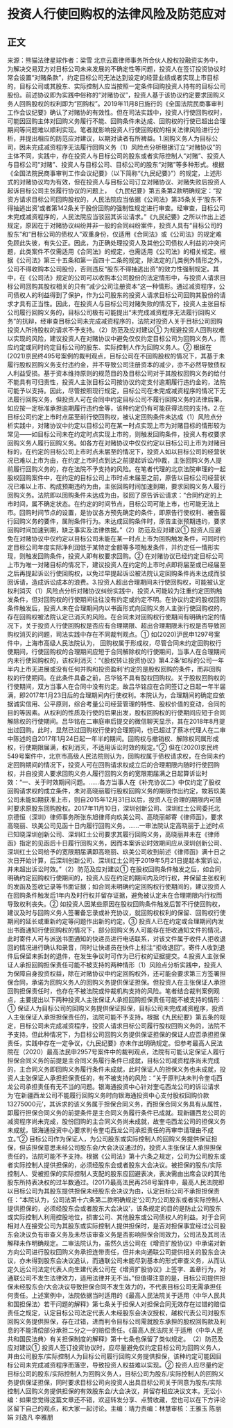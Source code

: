 # 投资人行使回购权的法律风险及防范应对
## 正文
来源：熊猫法律星球作者：梁雪 北京云嘉律师事务所合伙人股权投融资实务中，为解决交易双方对目标公司未来发展的不确定性等问题，投资人在签订投资协议时常会设置“对赌条款”，约定目标公司无法达到设定的经营业绩或者实现上市目标的，目标公司或其股东、实际控制人应当按照一定条件回购投资人持有的目标公司股份。前述协议即为实践中俗称的“对赌协议”，投资人基于该协议约定要求回购义务人回购股权的权利即为“回购权”。2019年11月8日施行的《全国法院民商事审判工作会议纪要》确认了对赌协的有效性。但在司法实践中，投资人行使回购权时，可能因回购主体对回购义务履行不能、回购条件未达成、回购权的行使已超出合理期间等问题难以顺利实现。笔者就影响投资人行使回购权的相关法律风险进行分析，并提出相应的防范应对建议，以期对读者有所裨益。1.回购义务人为目标公司，因未完成减资程序无法履行回购义务（1）风险点分析根据订立“对赌协议”的主体不同，实践中，存在投资人与目标公司的股东或者实际控制人“对赌”、投资人与目标公司“对赌”、投资人与目标公司、目标公司的股东“对赌”等多种形式。根据《全国法院民商事审判工作会议纪要》（以下简称“《九民纪要》”）的规定，上述形式的对赌协议均为有效，但在投资人与目标公司订立对赌协议、对赌失败后投资人起诉目标公司主张履行协议的问题上， 《九民纪要》第五条第2款明确规定：“投资方请求目标公司回购股权的，人民法院应当依据《公司法》第35条关于‘股东不得抽逃出资’或者第142条关于股份回购的强制性规定进行审查。经审查，目标公司未完成减资程序的，人民法院应当驳回其诉讼请求。”《九民纪要》之所以作出上述规定，原因在于对赌协议纠纷并非一般的合同纠纷案件，投资人具有“目标公司的股东”和“目标公司的债权人”双重身份，仅适用《合同法》或《公司法》的规定难免顾此失彼，有失公正。因此，为正确处理投资人及其他公司债权人利益的冲突问题，此类案件不仅需适用《合同法》的规定，也需适用《公司法》的相关规定。根据《公司法》第三十五条和第一百四十二条的规定，除法定的几类例外情形之外，公司不得收购本公司股份，否则违反“股东不得抽逃出资”的效力性强制规定。其中，在《公司法》规定的公司可以收购本公司股份的法定情形中，与投资人请求目标公司回购其股权相关的只有“减少公司注册资本”这一种情形。通过减资程序，公司债权人的利益得到了保护，作为公司股东的投资人请求目标公司回购其股份的请求才具有正当性。因此，在投资人与目标公司对赌失败的情况下，投资人主张目标公司履行回购义务的，目标公司极有可能提出“未完成减资程序无法履行回购义务”的抗辩，经审查目标公司未完成减资程序的，法院对投资人关于目标公司回购投资人所持股权的请求不予支持。（2）防范及应对建议① 为规避投资人回购权难以实现的风险，建议投资人在对赌协议中避免仅仅约定目标公司为回购义务人，而应约定或同时约定目标公司的股东、实际控制人作为回购义务人。② 根据在(2021)京民终495号案例的裁判观点，目标公司在不回购股权的情况下，其基于未履行股权回购义务支付违约金，并不导致公司注册资本的减少，亦不必然导致债权人利益受损。基于资本维持原则的规范目的及目标公司对于其股权回购义务的给付不能具有可归责性，投资人主张目标公司按协议约定支付逾期履行违约金的，法院可能予以支持。因此，尽管按照现行规定，目标公司在未完成减资程序的情况下无法履行回购义务，但投资人可在合同中约定目标公司不履行回购义务的法律后果，如应按一定标准承担逾期履行违约金等，该种约定仍有可能获得法院的支持。2.在目标公司约定上市时点届至前行使回购权，被认定回购条件未达成（1）风险点分析实践中，对赌协议中约定以目标公司在某一时点实现上市为对赌目标的情形较为常见——如目标公司未在约定时点实现上市的，则触发回购条件，投资人有权要求回购义务人履行回购义务。如各方在对赌协议中仅仅约定以目标公司上市为对赌目标的，在约定的目标公司上市时点未届至的情况下，投资人如以目标公司的经营状况已难以上市为由，在约定上市时点到达之前提起诉讼/仲裁，主张回购义务人提前履行回购义务的，存在法院不予支持的风险。在笔者代理的北京法院审理的一起股权回购案件中，在约定的目标公司上市时点未届至之前，原告以目标公司经营状况已难以上市、构成预期违约为由，主张回购时间加速到期，要求回购义务人履行回购义务。法院即以回购条件未达成为由，驳回了原告诉讼请求：“合同约定的上市时间，属不确定状态。在约定的时间节点，目标公司可能上市，也可能无法上市。回购时间节点的设置，是协议各方预先确定的条件，即原告行使权利、被告履行回购义务的要件，属附条件行为。未达成回购条件时，原告主张预期违约，要求回购时间加速到期，缺乏事实及法律依据。”（2）防范及应对建议① 投资人应避免在对赌协议中仅约定以目标公司未能在某一时点上市为回购触发条件，可同时约定目标公司年度实际净利润低于某特定金额等多项触发条件，并约定任一情形实现，则触发回购条件，投资人即有权要求回购。② 在对赌协议已经约定目标公司上市为唯一对赌目标的情况下，建议投资人在约定的上市时点即将届至或已经届至之后再提起诉讼行使回购权，以免过早提起诉讼被法院认定回购条件尚未达成而驳回诉请，造成诉讼成本的浪费。3.投资人超出合理期间未行使回购权，可能被认定权利消灭（1）风险点分析对赌协议纠纷实践中，投资人可能较为注重约定回购触发条件，但对回购权的行使期间往往没有约定或约定不明。在协议约定的股权回购条件触发后，投资人未在合理期间内以书面形式向回购义务人主张行使回购权的，存在回购权被法院认定已消灭的风险。在合同未对回购权行使期间有明确约定的情况下，关于投资人行使回购权是否应有合理期限、超出合理期限未行权是否导致回购权消灭的问题，司法实践中存在不同裁判观点。① 如(2020)沪民申1297号案件中，上海市高级人民法院认为， 回购权属于形成权，尽管合同未约定回购权行使期间，行使回购权的合理期间应短于合同解除权的行使期间，当事人在合理期间内未行使回购权的，该权利消灭：“《股权转让投资协议》第4.2条‘如标的公司一年半内上市无进展或没有任何并购和投资盈利’约定的是股权回购的条件，而非回购权的行使期间。在此条件具备之前，吕华铭不具有股权回购权。关于股权回购权的行使期间，双方当事人在合同中没有约定。故吕华铭应在合同签订之日起一年半届满，即2017年1月23日后的合理期间内行使权利。本院认为，合理期间的确定应依据诚实信用、公平原则，综合考量公司经营管理的特性、股权价值的变动，合同的目的等因素。从权利的性质及行使的后果出发，股权回购权的行使期间应短于合同解除权的行使期间。吕华铭在二审庭审后提交的微信聊天显示，其在2018年8月提出过回购。此时，显然已过回购权行使的合理期间，也已超过了蔡冰代理人在二审中陈述的自2017年1月24日起一年半的期间。回购权与撤销权、解除权同属形成权，行使期限届满，权利消灭，不适用诉讼时效的规定。”② 但在(2020)京民终549号案件中，北京市高级人民法院则认为，回购权属于债权请求权，在合同未约定回购期间的情况下，投资人可在回购请求权成立后的合理期限内随时行使回购权，并自投资人要求回购义务人履行回购义务的宽限期届满之日起算诉讼时效：“一、关于时效期间问题。……各方当事人在《补充协议二》中仅约定了股权回购请求权的成立条件，未对高晓丽履行股权回购义务的期限作出约定，故若玖美公司未能如期获准上市，则自2015年12月31日以后，投资人在合理的期限内可随时要求原股东回购股权。2017年11月10日，深圳创新公司、深圳红土公司委托北京德恒（深圳）律师事务所张东旭律师向玖美公司、高晓丽邮寄《律师函》，要求高晓丽、玖美公司见函十日内履行回购义务。……一审法院认定高晓丽于上述时点已知晓深圳创新公司、深圳红土公司要求其履行回购义务，高晓丽并未在《律师函》指定的见函后十日履行回购义务，因而本案诉讼时效期间应从深圳创新公司、深圳红土公司给予的宽限期届满即高晓丽、玖美公司收到前述《律师函》满十日之次日开始计算，后深圳创新公司、深圳红土公司于2019年5月21日提起本案诉讼，并未超出诉讼时效。”（2）防范及应对建议① 在股权回购条件触发之后，如合同明确约定回购权行使期间的，投资人应在约定的期间内及时行权，并保留主张权利的发函及签收记录等书面证据；如合同未明确约定回购权行使期间的，建议投资人在回购条件触发后1年内及时行权并留存证据，避免被认定未在合理期限内行权而导致权利丧失。② 如投资人因某些原因在股权回购条件触发后暂不行使回购权，建议及时与回购义务人签署备忘录或补充协议，就回购权权利的保留、回购权行使期间的延长或重新约定等问题作出新的约定。③ 投资人已在约定或合理期间内发出书面通知行使回购权的情况下，部分回购义务人可能存在拒收通知文件的情况，此时寄件人可与派送书面通知的快递员进行电话联系，对该文件属于收件人拒收退回的情况进行确认和录音，同时让快递员在快件上标注“拒收退回”。寄件人收到退件后保留未拆封的退件，在发生争议时可作为已行权的证据提交。4.投资人主张保证人承担回购担保责任可能不被支持的两种情形（1）风险点分析实践中，投资人为保障自身投资权益，除在对赌协议中约定回购权外，还可能会要求第三方签署担保合同，承诺为回购义务人的回购义务提供保证担保。但投资人在主张保证人承担回购担保责任时，也存在不被法院或仲裁机构支持的风险。笔者结合裁判案例观点，主要提出以下两种投资人主张保证人承担回购担保责任可能不被支持的情形：① 保证人为目标公司的回购义务提供保证担保，目标公司未完成减资程序，投资人主张保证人承担担保责任的，法院可能不予支持。根据《九民纪要》第五条的规定，目标公司未完成减资程序，投资人请求目标公司履行股权回购义务的，法院不予支持。但此种情况下，为目标公司回购义务提供保证担保的保证人应否承担担保责任，实践中存在一定争议，《九民纪要》亦未作出明确规定。但参考最高人民法院在（2020）最高法民申2957号案件中的裁判观点，法院有可能认定保证人履行担保合同义务的前提是主合同义务履行条件已成就，目标公司减资程序尚未完成的，主合同义务即回购义务履行条件未成就，此时保证人的担保义务也未成就，投资人主张保证人承担担保责任的，有不被支持的风险：“关于原判决未判令奎屯西龙公司承担责任有无不当的问题。银海通投资中心针对奎屯西龙公司的诉讼请求为‘在新疆西龙公司不能履行回购义务时向银海通投资中心支付股权回购价款13275000元’，其诉求的该义务属于担保合同义务，而担保合同义务具有从属性，即履行担保合同义务的前提条件是主合同义务履行条件已成就。现新疆西龙公司的减资程序尚未完成，股份回购的主合同义务尚未成就，故奎屯西龙公司的担保义务未成就，银海通投资中心要求判令奎屯西龙公司承担责任的再审申请理由不成立。”② 目标公司作为保证人，为公司股东或实际控制人的回购义务提供保证担保，但该担保意思未经公司股东会/大会决议通过的，投资人主张保证人承担担保责任的，法院可能不予支持。根据《公司法》第十六条之规定，公司为公司股东或者实际控制人提供担保的，必须经股东会或者股东大会决议。被担保的股东/实际控制人、受被担保的实际控制人支配的股东应回避表决，表决需由出席会议的其他股东所持表决权的过半数通过。(2017)最高法民再258号案件中，最高人民法院即以目标公司为其股东提供担保未经股东会决议为由，认定目标公司不承担担保责任：“本院认为，公司法第十六条第二款明确规定‘公司为公司股东或者实际控制人提供担保的，必须经股东会或者股东大会决议’，该条规定的目的是防止公司股东或实际控制人利用控股地位，损害公司、其他股东或公司债权人的利益。对于合同相对人在接受公司为其股东或实际控制人提供担保时，是否对担保事宜经过公司股东会决议负有审查义务及未尽该审查义务是否影响担保合同效力，公司法及其司法解释未作明确规定。二审法院认为，虽然久远公司在《增资扩股协议》中承诺对新方向公司进行股权回购义务承担连带责任，但并未向通联公司提供相关的股东会决议，亦未得到股东会决议追认，而通联公司未能尽到基本的形式审查义务，从而认定久远公司法定代表人向生建代表公司在《增资扩股协议》上签字、盖章行为，对通联公司不发生法律效力，适用法律并无不当。”但值得注意的是，目标公司提供担保未经股东会/大会决议导致担保合同不发生效力的，不代表目标公司无需承担任何责任。上述案例中，法院依据当时适用的《最高人民法院关于适用〈中华人民共和国担保法〉若干问题的解释》第七条关于担保人对担保合同无效存在过错的赔偿责任之规定，认定目标公司法定代表人未经股东会决议授权，越权代表公司对股东回购义务提供担保，存在过错，进而判令目标公司需就股东承担的股权回购款及利息的不能清偿部分承担二分之一的赔偿责任。《最高人民法院关于适用〈中华人民共和国民法典〉有关担保制度的解释》第十七条也保留了类似规定。　（2）防范及应对建议① 投资人签订投资协议时，应尽量避免仅约定目标公司为回购义务人，并由公司股东/实际控制人为目标公司履行回购义务提供担保，该种约定可能因目标公司未完成减资程序而落空，导致投资人权益难以实现。② 投资人应尽量约定目标公司的股东/实际控制人为回购义务人，目标公司为股东/实际控制人的回购义务提供保证担保，同时要求目标公司向投资人出具目标公司关于同意为股东/实际控制人回购义务提供担保的有效股东会/大会决议，并留存相应决议文本。无讼小编：如果您觉得这篇文章还不错，欢迎转发分享、点赞收藏，您也可以在下方评论区留下自己的观点，和大家一起讨论。主编：靖力责编：林慧审核：王雅玉 陈丽娟 刘逸凡 李雅朋